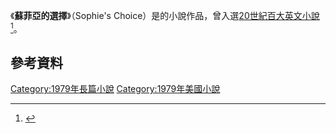 {{Infobox book |
|name          = 蘇菲亞的選擇
|image         = <!-- 檔案不存在 Image:SophiesChoice.jpg ，可從英文維基百科取得 -->
|caption       = First edition
|author        = {{le|威廉·斯蒂隆|William_Styron}}（William Styron）
|country       = 美國
|language      = 英語
|genre         = 
|publisher     = Random House
|pub_date      = 1979
|pages         = 515
|isbn          = 0-394-46109-6
|oclc          = 4593241
|preceded_by   = 
|followed_by   =
}}

《'''蘇菲亞的選擇'''》（Sophie's Choice）是{{le|威廉·斯蒂隆|William_Styron}}的小說作品，曾入選[[20世紀百大英文小說|20世紀百大英文小說]]<ref>{{Cite web |url=http://www.randomhouse.com/modernlibrary/100bestnovels.html |title=兰登公司20世纪百大英文小说 |accessdate=2014-12-19 |archive-date=2012-02-09 |archive-url=https://www.webcitation.org/65JgFOsvk?url=http://www.modernlibrary.com/top-100/100-best-novels/ |dead-url=no }}</ref>。

==參考資料==
{{reflist}}


{{Authority control}}
[[Category:1979年長篇小說|Category:1979年長篇小說]]
[[Category:1979年美國小說|Category:1979年美國小說]]